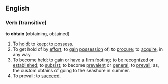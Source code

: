 ==English==
===Verb (transitive)===
'''to obtain''' (obtaining, obtained)
#To [[hold]]; to [[keep]]; to [[possess]].
#To get hold of by [[effort]]; to [[gain]] [[possession]] of; to [[procure]]; to [[acquire]], in any way.
#To become held; to gain or have a [[firm footing]]; to be [[recognize]]d or [[establish]]ed; to [[subsist]]; to become [[prevalent]] or [[general]]; to [[prevail]]; as, the custom obtains of going to the seashore in summer.
#To prevail; to [[succeed]].